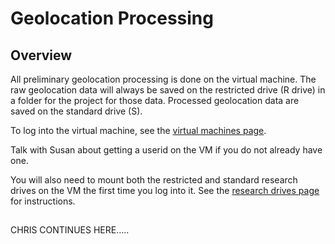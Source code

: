 # Geolocation Processing

## Overview

All preliminary geolocation processing is done on the virtual machine.  The raw geolocation data will always be saved on the restricted drive (R drive) in a folder for the project for those data.   Processed geolocation data are saved on the standard drive (S).

To log into the virtual machine, see the [virtual machines page](virtual_machines.qmd).

Talk with Susan about getting a userid on the VM if you do not already have one.

You will also need to mount both the restricted and standard research drives on the VM the first time you log into it.  See the [research drives page](research_drives.qmd) for instructions.

## 
CHRIS CONTINUES HERE.....